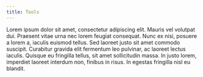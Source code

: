 ```yaml
---
title: Tools
---
```


Lorem ipsum dolor sit amet, consectetur adipiscing elit. Mauris vel volutpat dui. Praesent vitae urna nec lorem feugiat consequat. Nunc ex nisi, posuere a lorem a, iaculis euismod tellus. Sed laoreet justo sit amet commodo suscipit. Curabitur gravida elit fermentum leo pulvinar, ac laoreet lectus iaculis. Quisque eu fringilla tellus, sit amet sollicitudin massa. In justo lorem, imperdiet laoreet interdum non, finibus in risus. In egestas fringilla nisl eu blandit.
